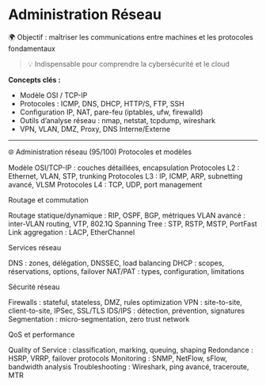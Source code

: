 # Administration Réseau

🌍 Objectif : maîtriser les communications entre machines et les protocoles fondamentaux

> 💡 Indispensable pour comprendre la cybersécurité et le cloud

**Concepts clés :**

-   Modèle OSI / TCP-IP
-   Protocoles : ICMP, DNS, DHCP, HTTP/S, FTP, SSH
-   Configuration IP, NAT, pare-feu (iptables, ufw, firewalld)
-   Outils d’analyse réseau : nmap, netstat, tcpdump, wireshark
-   VPN, VLAN, DMZ, Proxy, DNS Interne/Externe

---

🌐 Administration réseau (95/100)
Protocoles et modèles

Modèle OSI/TCP-IP : couches détaillées, encapsulation
Protocoles L2 : Ethernet, VLAN, STP, trunking
Protocoles L3 : IP, ICMP, ARP, subnetting avancé, VLSM
Protocoles L4 : TCP, UDP, port management

Routage et commutation

Routage statique/dynamique : RIP, OSPF, BGP, métriques
VLAN avancé : inter-VLAN routing, VTP, 802.1Q
Spanning Tree : STP, RSTP, MSTP, PortFast
Link aggregation : LACP, EtherChannel

Services réseau

DNS : zones, délégation, DNSSEC, load balancing
DHCP : scopes, réservations, options, failover
NAT/PAT : types, configuration, limitations

Sécurité réseau

Firewalls : stateful, stateless, DMZ, rules optimization
VPN : site-to-site, client-to-site, IPSec, SSL/TLS
IDS/IPS : détection, prévention, signatures
Segmentation : micro-segmentation, zero trust network

QoS et performance

Quality of Service : classification, marking, queuing, shaping
Redondance : HSRP, VRRP, failover protocols
Monitoring : SNMP, NetFlow, sFlow, bandwidth analysis
Troubleshooting : Wireshark, ping avancé, traceroute, MTR
